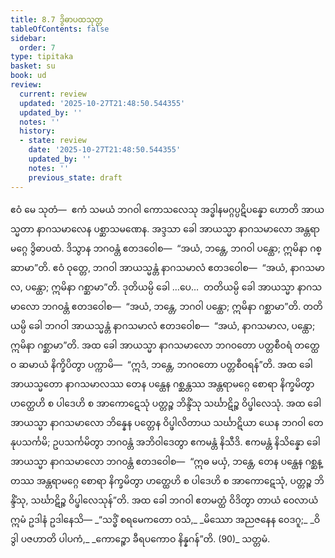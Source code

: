 ```yaml
---
title: 8.7 ဒွိဓာပထသုတ္တ
tableOfContents: false
sidebar:
  order: 7
type: tipitaka
basket: su
book: ud
review:
  current: review
  updated: '2025-10-27T21:48:50.544355'
  updated_by: ''
  notes: ''
  history:
  - state: review
    date: '2025-10-27T21:48:50.544355'
    updated_by: ''
    notes: ''
    previous_state: draft
---
```



<ReviewStatus review={frontmatter.review} showDetails={true} />

<HypothesisAnnotation frontmatter={frontmatter} />

<DynamicBreadcrumb />

<Division number="77" book="ud" e="ch" v="18" p="189">

<Paragraph number="732" book="ud">
ဧဝံ မေ သုတံ—  ဧကံ သမယံ ဘဂဝါ ကောသလေသု အဒ္ဓါနမဂ္ဂပ္ပဋိပန္နော ဟောတိ အာယသ္မတာ နာဂသမာလေန ပစ္ဆာသမဏေန. အဒ္ဒသာ ခေါ အာယသ္မာ နာဂသမာလော အန္တရာမဂ္ဂေ ဒွိဓာပထံ. ဒိသွာန ဘဂဝန္တံ ဧတဒဝေါစ—  “အယံ, ဘန္တေ, ဘဂဝါ ပန္ထော; ဣမိနာ ဂစ္ဆာမာ”တိ. ဧဝံ ဝုတ္တေ, ဘဂဝါ အာယသ္မန္တံ နာဂသမာလံ ဧတဒဝေါစ—  “အယံ, နာဂသမာလ, ပန္ထော; ဣမိနာ ဂစ္ဆာမာ”တိ.
</Paragraph>

<Paragraph number="733" book="ud">
ဒုတိယမ္ပိ ခေါ …ပေ…  တတိယမ္ပိ ခေါ အာယသ္မာ နာဂသမာလော ဘဂဝန္တံ ဧတဒဝေါစ—  “အယံ, ဘန္တေ, ဘဂဝါ ပန္ထော; ဣမိနာ ဂစ္ဆာမာ”တိ. တတိယမ္ပိ ခေါ ဘဂဝါ အာယသ္မန္တံ နာဂသမာလံ ဧတဒဝေါစ—  “အယံ, နာဂသမာလ, ပန္ထော; ဣမိနာ ဂစ္ဆာမာ”တိ. အထ ခေါ အာယသ္မာ နာဂသမာလော ဘဂဝတော ပတ္တစီဝရံ တတ္ထေဝ ဆမာယံ နိက္ခိပိတွာ ပက္ကာမိ—  “ဣဒံ, ဘန္တေ, ဘဂဝတော ပတ္တစီဝရန်”တိ.
</Paragraph>

<Paragraph number="734" book="ud">
အထ ခေါ အာယသ္မတော နာဂသမာလဿ တေန ပန္ထေန ဂစ္ဆန္တဿ အန္တရာမဂ္ဂေ စောရာ နိက္ခမိတွာ ဟတ္ထေဟိ စ ပါဒေဟိ စ အာကောဋေသုံ ပတ္တဉ္စ ဘိန္ဒိံသု သင်္ဃာဋိဉ္စ ဝိပ္ဖါလေသုံ. အထ ခေါ အာယသ္မာ နာဂသမာလော ဘိန္နေန ပတ္တေန ဝိပ္ဖါလိတာယ သင်္ဃာဋိယာ ယေန ဘဂဝါ တေနုပသင်္ကမိ; ဥပသင်္ကမိတွာ ဘဂဝန္တံ အဘိဝါဒေတွာ ဧကမန္တံ နိသီဒိ. ဧကမန္တံ နိသိန္နော ခေါ အာယသ္မာ နာဂသမာလော ဘဂဝန္တံ ဧတဒဝေါစ—  “ဣဓ မယှံ, ဘန္တေ, တေန ပန္ထေန ဂစ္ဆန္တဿ အန္တရာမဂ္ဂေ စောရာ နိက္ခမိတွာ ဟတ္ထေဟိ စ ပါဒေဟိ စ အာကောဋေသုံ, ပတ္တဉ္စ ဘိန္ဒိံသု, သင်္ဃာဋိဉ္စ ဝိပ္ဖါလေသုန်”တိ.
</Paragraph>

<Paragraph number="735" book="ud">
အထ ခေါ ဘဂဝါ ဧတမတ္ထံ ဝိဒိတွာ တာယံ ဝေလာယံ ဣမံ ဥဒါနံ ဥဒါနေသိ—
</Paragraph>

<Paragraph number="736" type="verses" book="ud">
_“သဒ္ဓိံ စရမေကတော ဝသံ,_  
_မိဿော အညဇနေန ဝေဒဂူ;_  
_ဝိဒွါ ပဇဟာတိ ပါပကံ,_  
_ကောဉ္စော ခီရပကောဝ နိန္နဂန်”တိ. (90)_  


</Paragraph>
</Division>

<Paragraph number="737" type="center" book="ud">
သတ္တမံ.
</Paragraph>